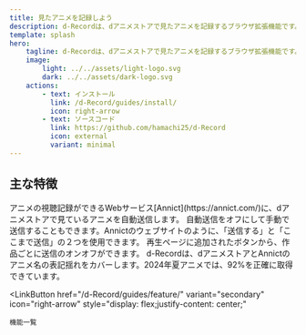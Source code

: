 ```yaml
---
title: 見たアニメを記録しよう
description: d-Recordは、dアニメストアで見たアニメを記録するブラウザ拡張機能です。
template: splash
hero:
    tagline: d-Recordは、dアニメストアで見たアニメを記録するブラウザ拡張機能です。
    image:
        light: ../../assets/light-logo.svg
        dark: ../../assets/dark-logo.svg
    actions:
        - text: インストール
          link: /d-Record/guides/install/
          icon: right-arrow
        - text: ソースコード
          link: https://github.com/hamachi25/d-Record
          icon: external
          variant: minimal
---
```



## 主な特徴

<CardGrid>
    <Card title="Annictに自動送信" icon="pencil">
        アニメの視聴記録ができるWebサービス[Annict](https://annict.com/)に、dアニメストアで見ているアニメを自動送信します。
    </Card>
    <Card title="手動でも送信できる" icon="add-document">
        自動送信をオフにして手動で送信することもできます。Annictのウェブサイトのように、「送信する」と「ここまで送信」の２つを使用できます。
    </Card>
    <Card title="作品ごとにオンオフ" icon="setting">
        再生ページに追加されたボタンから、作品ごとに送信のオンオフができます。
    </Card>
    <Card title="高い精度でアニメを取得" icon="open-book">
        d-Recordは、dアニメストアとAnnictのアニメ名の表記揺れをカバーします。2024年夏アニメでは、92%を正確に取得できています。
    </Card>
</CardGrid>

<LinkButton
    href="/d-Record/guides/feature/"
    variant="secondary"
    icon="right-arrow"
    style="display: flex;justify-content: center;"
>
    機能一覧
</LinkButton>
